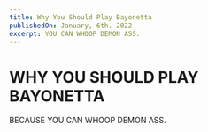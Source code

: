 ```yaml
---
title: Why You Should Play Bayonetta
publishedOn: January, 6th. 2022
excerpt: YOU CAN WHOOP DEMON ASS.
---
```



<Meta
  title='Why You Should Play Bayonetta'
  keywords='Gaming, Video Game, Action Game, Bayonetta'
  description='Reasons why you should play Bayonetta.'
/>

# WHY YOU SHOULD PLAY BAYONETTA

BECAUSE YOU CAN WHOOP DEMON ASS.

